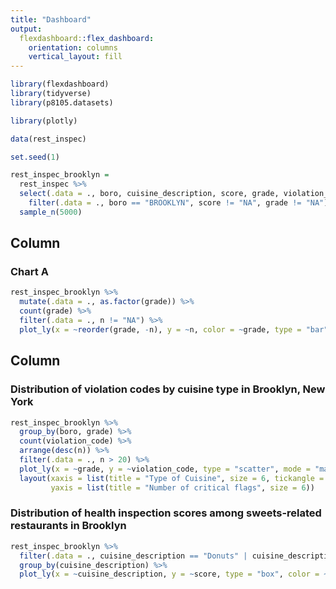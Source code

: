 ```yaml
---
title: "Dashboard"
output: 
  flexdashboard::flex_dashboard:
    orientation: columns
    vertical_layout: fill
---
```


```r
library(flexdashboard)
library(tidyverse)
library(p8105.datasets)

library(plotly)
```

```r
data(rest_inspec)

set.seed(1)

rest_inspec_brooklyn = 
  rest_inspec %>%
  select(.data = ., boro, cuisine_description, score, grade, violation_code) %>%
    filter(.data = ., boro == "BROOKLYN", score != "NA", grade != "NA") %>%
  sample_n(5000)
```

Column {data-width=650}
-----------------------------------------------------------------------

### Chart A

```r
rest_inspec_brooklyn %>%
  mutate(.data = ., as.factor(grade)) %>%
  count(grade) %>%
  filter(.data = ., n != "NA") %>%
  plot_ly(x = ~reorder(grade, -n), y = ~n, color = ~grade, type = "bar")
```


Column {data-width=350}
-----------------------------------------------------------------------

### Distribution of violation codes by cuisine type in Brooklyn, New York

```r
rest_inspec_brooklyn %>%
  group_by(boro, grade) %>%
  count(violation_code) %>%
  arrange(desc(n)) %>%
  filter(.data = ., n > 20) %>%
  plot_ly(x = ~grade, y = ~violation_code, type = "scatter", mode = "markers", color = ~grade) %>%
  layout(xaxis = list(title = "Type of Cuisine", size = 6, tickangle = 45),
         yaxis = list(title = "Number of critical flags", size = 6))            
```

### Distribution of health inspection scores among sweets-related restaurants in Brooklyn 

```r
rest_inspec_brooklyn %>%
  filter(.data = ., cuisine_description == "Donuts" | cuisine_description == "Bakery" | cuisine_description == "Ice Cream, Gelato, Yogurt, Ices") %>%
  group_by(cuisine_description) %>%
  plot_ly(x = ~cuisine_description, y = ~score, type = "box", color = ~cuisine_description)
```
